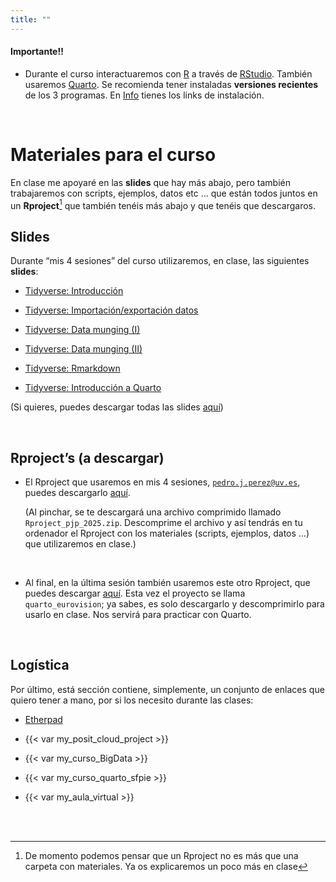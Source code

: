 ```yaml
---
title: ""
---
```



::: {.callout-important appearance="default" icon="false"}
#### Importante!!

-   Durante el curso interactuaremos con [R](https://cran.r-project.org/) a través de [RStudio](https://www.rstudio.com/products/rstudio/). También usaremos [Quarto](https://quarto.org/). Se recomienda tener instaladas **versiones recientes** de los 3 programas. En [Info](info.qmd) tienes los links de instalación.
:::

<br>

# Materiales para el curso


En clase me apoyaré en las **slides** que hay más abajo, pero también trabajaremos con scripts, ejemplos, datos etc ... que están todos juntos en un **Rproject**^[De momento podemos pensar que un Rproject no es más que una carpeta con materiales. Ya os explicaremos un poco más en clase] que también tenéis más abajo y que tenéis que descargaros. 

## Slides

Durante "mis 4 sesiones" del curso utilizaremos, en clase, las siguientes **slides**:

- [Tidyverse: Introducción](/slides/slides_01_intro_v3_to-the-tidyverse.html){target="_blank"}

- [Tidyverse: Importación/exportación datos](/slides/slides_04_cargar-datos.html){target="_blank"}

- [Tidyverse: Data munging (I)](/slides/slides_05A_data-munging.html){target="_blank"}

- [Tidyverse: Data munging (II)](/slides/slides_05B_data-munging.html){target="_blank"}

- [Tidyverse: Rmarkdown](/slides/slides_07a_rmarkdown.html){target="_blank"}

- [Tidyverse: Introducción a Quarto](/slides/slides_07b_intro-a-Quarto.html){target="_blank"}


(Si quieres, puedes descargar todas las slides [aquí](./slides/slides_all.zip){target="_blank"})

<br>

## Rproject's (a descargar)

- El Rproject que usaremos en mis 4 sesiones, [`pedro.j.perez@uv.es`](mailto:pedro.j.perez@uv.es), puedes descargarlo [aquí](./materiales/Rproject_pjp_2025.zip){target="_blank"}.

    (Al pinchar, se te descargará una archivo comprimido llamado `Rproject_pjp_2025.zip`. Descomprime el archivo y así tendrás en tu ordenador el Rproject con los materiales (scripts, ejemplos, datos ...) que utilizaremos en clase.)

<br>

- Al final, en la última sesión también usaremos este otro Rproject, que puedes descargar [aquí](./materiales/quarto_eurovision.zip){target="_blank"}. Esta vez el proyecto se llama `quarto_eurovision`; ya sabes, es solo descargarlo y descomprimirlo para usarlo en clase. Nos servirá para practicar con Quarto.

<br>

## Logística

Por último, está sección contiene, simplemente, un conjunto de enlaces que quiero tener a mano, por si los necesito durante las clases:


-   [Etherpad](https://etherpad.wikimedia.org/p/curso_intro_DS_UV){target="_blank"}

-   {{< var my_posit_cloud_project >}}  <!-- Posit Cloud project -->

-   {{< var my_curso_BigData >}}  <!-- Programación y manejo de datos con R -->

-   {{< var my_curso_quarto_sfpie >}}  <!-- Curso quarto SFPIE -->

-   {{< var my_aula_virtual >}}  <!-- Aula Virtual del curso Quarto -->




<br><br>

